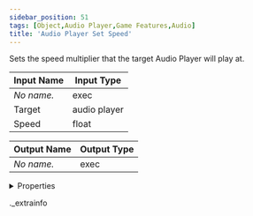 ```yaml
---
sidebar_position: 51
tags: [Object,Audio Player,Game Features,Audio]
title: 'Audio Player Set Speed'
---
```


Sets the speed multiplier that the target Audio Player will play at.



<IChip uuid="a59e93b4-f949-47b4-af73-fb6e110392fa" />

| Input Name | Input Type |
|-----------|-----------|
| *No name.* | exec |
| Target | audio player |
| Speed | float |

| Output Name | Output Type |
|-----------|-----------|
| *No name.* | exec |


<details>
  <summary>Properties</summary>
  <div>
    <div>
    <table>
      <thead>
        <tr>
          <th>Room availability:</th>
          <th>Available everywhere</th>
        </tr>
        <tr>
          <th>Is beta required?</th>
          <th>No</th>
        </tr>
        <tr>
          <th>Is this chip a trolling risk?</th>
          <th>No</th>
        </tr>
        <tr>
          <th>Is this chip a role assignment risk?</th>
          <th>No</th>
        </tr>
        <tr>
          <th>Chip UUID</th>
          <th>a59e93b4-f949-47b4-af73-fb6e110392fa</th>
        </tr>
      </thead>
    </table>
    </div>
  </div>
</details>

._extrainfo